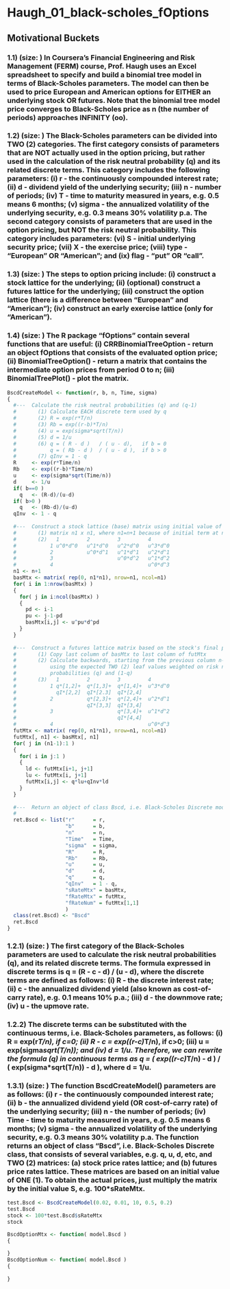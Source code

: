 Haugh_01_black-scholes_fOptions
==================================================================================================================================
## Motivational Buckets
### 1.1) (size: ) In Coursera's Financial Engineering and Risk Management (FERM) course, Prof. Haugh uses an Excel spreadsheet to specify and build a binomial tree model in terms of Black-Scholes parameters. The model can then be used to price European and American options for EITHER an underlying stock OR futures. Note that the binomial tree model price converges to Black-Scholes price as n (the number of periods) approaches INFINITY (oo).
### 1.2) (size: ) The Black-Scholes parameters can be divided into TWO (2) categories. The first category consists of parameters that are NOT actually used in the option pricing, but rather used in the calculation of the risk neutral probability (q) and its related discrete terms. This category includes the following parameters: (i) r - the continuously compounded interest rate; (ii) d - dividend yield of the underlying security; (iii) n - number of periods; (iv) T - time to maturity measured in years, e.g. 0.5 means 6 months; (v) sigma - the annualized volatility of the underlying security, e.g. 0.3 means 30% volatility p.a. The second category consists of parameters that are used in the option pricing, but NOT the risk neutral probability. This category includes parameters: (vi) S - initial underlying security price; (vii) X - the exercise price; (viii) type - "European" OR "American"; and (ix) flag - "put" OR "call".
### 1.3) (size: ) The steps to option pricing include: (i) construct a stock lattice for the underlying; (ii) (optional) construct a futures lattice for the underlying; (iii) construct the option lattice (there is a difference between "European" and "American"); (iv) construct an early exercise lattice (only for "American").
### 1.4) (size: ) The R package "fOptions" contain several functions that are useful: (i) CRRBinomialTreeOption - return an object fOptions that consists of the evaluated option price; (ii) BinomialTreeOption() - return a matrix that contains the intermediate option prices from period 0 to n; (iii) BinomialTreePlot() - plot the matrix.

```r
BscdCreateModel <- function(r, b, n, Time, sigma)
{
  #---  Calculate the risk neutral probabilities (q) and (q-1)
  #       (1) Calculate EACH discrete term used by q
  #       (2) R = exp(r*T/n)
  #       (3) Rb = exp((r-b)*T/n)
  #       (4) u = exp(sigma*sqrt(T/n))
  #       (5) d = 1/u
  #       (6) q = ( R - d )   / ( u - d),   if b = 0
  #           q = ( Rb - d )  / ( u - d ),  if b > 0
  #       (7) qInv = 1 - q
  R     <- exp(r*Time/n)
  Rb    <- exp((r-b)*Time/n)
  u     <- exp(sigma*sqrt(Time/n))
  d     <- 1/u
  if( b==0 )
    q   <- (R-d)/(u-d)
  if( b>0 )
    q   <- (Rb-d)/(u-d)
  qInv  <- 1 - q
  
  #---  Construct a stock lattice (base) matrix using initial value of ONE (1)
  #       (1) matrix n1 x n1, where n1=n+1 because of initial term at n=0
  #       (2)   1         2         3         4
  #           1 u^0*d^0   u^1*d^0   u^2*d^0   u^3*d^0
  #           2           u^0*d^1   u^1*d^1   u^2*d^1
  #           3                     u^0*d^2   u^1*d^2
  #           4                               u^0*d^3
  n1 <- n+1
  basMtx <- matrix( rep(0, n1*n1), nrow=n1, ncol=n1)
  for( i in 1:nrow(basMtx) )
  {
    for( j in i:ncol(basMtx) )
    {
      pd <- i-1
      pu <- j-1-pd
      basMtx[i,j] <- u^pu*d^pd
    }
  }
  
  #---  Construct a futures lattice matrix based on the stock's final payoff at n
  #       (1) Copy last column of basMtx to last column of futMtx
  #       (2) Calculate backwards, starting from the previous column n-1 to 0
  #           using the expected TWO (2) leaf values weighted on risk neutral 
  #           probabilities (q) and (1-q)
  #       (3)   1         2         3         4
  #           1 q*[1,2]+  q*[1,3]+  q*[1,4]+  u^3*d^0
  #             qI*[2,2]  qI*[2.3]  qI*[2,4]  
  #           2           q*[2,3]+  q*[2,4]+  u^2*d^1
  #                       qI*[3,3]  qI*[3,4]
  #           3                     q*[3,4]+  u^1*d^2
  #                                 qI*[4,4]
  #           4                               u^0*d^3
  futMtx <- matrix( rep(0, n1*n1), nrow=n1, ncol=n1)
  futMtx[, n1] <- basMtx[, n1]
  for( j in (n1-1):1 )
  {
    for( i in j:1 )
    {
      ld <- futMtx[i+1, j+1]
      lu <- futMtx[i, j+1]
      futMtx[i,j] <- q*lu+qInv*ld
    }
  }
  
  #---  Return an object of class Bscd, i.e. Black-Scholes Discrete model
  #
  ret.Bscd <- list("r"      = r,
                   "b"      = b,
                   "n"      = n,
                   "Time"   = Time,
                   "sigma"  = sigma,
                   "R"      = R,
                   "Rb"     = Rb,
                   "u"      = u,
                   "d"      = d,
                   "q"      = q,
                   "qInv"   = 1 - q,
                   "sRateMtx" = basMtx,
                   "fRateMtx" = futMtx,
                   "fRateNum" = futMtx[1,1]
                   )
  class(ret.Bscd) <- "Bscd"
  ret.Bscd
}
```
### 1.2.1) (size: ) The first category of the Black-Scholes parameters are used to calculate the risk neutral probabilities (q), and its related discrete terms. The formula expressed in discrete terms is q = (R - c - d) / (u - d), where the discrete terms are defined as follows: (i) R - the discrete interest rate; (ii) c - the annualized dividend yield (also known as cost-of-carry rate), e.g. 0.1 means 10% p.a.; (iii) d - the downmove rate; (iv) u - the upmove rate.
### 1.2.2) The discrete terms can be substituted with the continuous terms, i.e. Black-Scholes parameters, as follows: (i) R = exp(r*T/n), if c=0; (ii) R - c = exp((r-c)*T/n), if c>0; (iii) u = exp(sigma*sqrt(T/n)); and (iv) d = 1/u. Therefore, we can rewrite the formula (q) in continuous terms as q = ( exp((r-c)*T/n) - d ) / ( exp(sigma*sqrt(T/n)) - d ), where d = 1/u. 
### 1.3.1) (size: ) The function BscdCreateModel() parameters are as follows: (i) r - the continuously compounded interest rate; (ii) b - the annualized dividend yield (OR cost-of-carry rate) of the underlying security; (iii) n - the number of periods; (iv) Time - time to maturity measured in years, e.g. 0.5 means 6 months; (v) sigma - the annualized volatility of the underlying security, e.g. 0.3 means 30% volatility p.a. The function returns an object of class "Bscd", i.e. Black-Scholes Discrete class, that consists of several variables, e.g. q, u, d, etc, and TWO (2) matrices: (a) stock price rates lattice; and (b) futures price rates lattice. These matrices are based on an initial value of ONE (1). To obtain the actual prices, just multiply the matrix by the initial value S, e.g. 100*sRateMtx.

```r
test.Bscd <- BscdCreateModel(0.02, 0.01, 10, 0.5, 0.2)
test.Bscd
stock <- 100*test.Bscd$sRateMtx
stock
```


```r
BscdOptionMtx <- function( model.Bscd )
{
  
}
BscdOptionNum <- function( model.Bscd )
{
  
}

```

